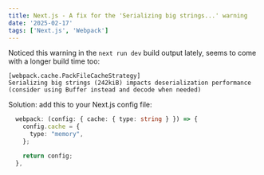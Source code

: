 ```yaml
---
title: Next.js - A fix for the 'Serializing big strings...' warning
date: '2025-02-17'
tags: ['Next.js', 'Webpack']
---
```


Noticed this warning in the `next run dev` build output lately, seems to come with a longer build time too:

```console
[webpack.cache.PackFileCacheStrategy]
Serializing big strings (242kiB) impacts deserialization performance
(consider using Buffer instead and decode when needed)
```

Solution: add this to your Next.js config file:

```ts:next.config.ts
  webpack: (config: { cache: { type: string } }) => {
    config.cache = {
      type: "memory",
    };

    return config;
  },
```
